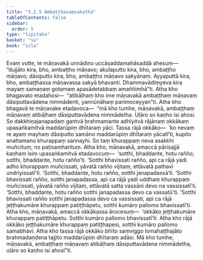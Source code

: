```yaml
---
title: "3.2.5 Ambaṭṭhavaṃsakathā"
tableOfContents: false
sidebar:
  order: 5
type: "tipitaka"
basket: "su"
book: "sila"
---
```



<DynamicBreadcrumb />

<Division number="273" book="sila" bookNo="6" page="90">

<Paragraph number="373" book="sila">
Evaṃ vutte, te māṇavakā unnādino uccāsaddamahāsaddā ahesuṃ—  “dujjāto kira, bho, ambaṭṭho māṇavo; akulaputto kira, bho, ambaṭṭho māṇavo; dāsiputto kira, bho, ambaṭṭho māṇavo sakyānaṃ. Ayyaputtā kira, bho, ambaṭṭhassa māṇavassa sakyā bhavanti. Dhammavādiṃyeva kira mayaṃ samaṇaṃ gotamaṃ apasādetabbaṃ amaññimhā”ti.
</Paragraph>

</Division>
<Division number="274" book="sila" bookNo="6" page="90">

<Paragraph number="374" book="sila">
Atha kho bhagavato etadahosi—  “atibāḷhaṃ kho ime māṇavakā ambaṭṭhaṃ māṇavaṃ dāsiputtavādena nimmādenti, yannūnāhaṃ parimoceyyan”ti. Atha kho bhagavā te māṇavake etadavoca—  “mā kho tumhe, māṇavakā, ambaṭṭhaṃ māṇavaṃ atibāḷhaṃ dāsiputtavādena nimmādetha. Uḷāro so kaṇho isi ahosi. So dakkhiṇajanapadaṃ gantvā brahmamante adhīyitvā rājānaṃ okkākaṃ upasaṅkamitvā maddarūpiṃ dhītaraṃ yāci. Tassa rājā okkāko—  ‘ko nevaṃ re ayaṃ mayhaṃ dāsiputto samāno maddarūpiṃ dhītaraṃ yācatī’ti, kupito anattamano khurappaṃ sannayhi. So taṃ khurappaṃ neva asakkhi muñcituṃ, no paṭisaṃharituṃ.
</Paragraph>

<Paragraph number="375" book="sila">
Atha kho, māṇavakā, amaccā pārisajjā kaṇhaṃ isiṃ upasaṅkamitvā etadavocuṃ—  ‘sotthi, bhaddante, hotu rañño; sotthi, bhaddante, hotu rañño’ti. ‘Sotthi bhavissati rañño, api ca rājā yadi adho khurappaṃ muñcissati, yāvatā rañño vijitaṃ, ettāvatā pathavī undriyissatī’ti. ‘Sotthi, bhaddante, hotu rañño, sotthi janapadassā’ti. ‘Sotthi bhavissati rañño, sotthi janapadassa, api ca rājā yadi uddhaṃ khurappaṃ muñcissati, yāvatā rañño vijitaṃ, ettāvatā satta vassāni devo na vassissatī’ti. ‘Sotthi, bhaddante, hotu rañño sotthi janapadassa devo ca vassatū’ti. ‘Sotthi bhavissati rañño sotthi janapadassa devo ca vassissati, api ca rājā jeṭṭhakumāre khurappaṃ patiṭṭhāpetu, sotthi kumāro pallomo bhavissatī’ti. Atha kho, māṇavakā, amaccā okkākassa ārocesuṃ—  ‘okkāko jeṭṭhakumāre khurappaṃ patiṭṭhāpetu. Sotthi kumāro pallomo bhavissatī’ti. Atha kho rājā okkāko jeṭṭhakumāre khurappaṃ patiṭṭhapesi, sotthi kumāro pallomo samabhavi. Atha kho tassa rājā okkāko bhīto saṃviggo lomahaṭṭhajāto brahmadaṇḍena tajjito maddarūpiṃ dhītaraṃ adāsi. Mā kho tumhe, māṇavakā, ambaṭṭhaṃ māṇavaṃ atibāḷhaṃ dāsiputtavādena nimmādetha, uḷāro so kaṇho isi ahosī”ti.
</Paragraph>
</Division>